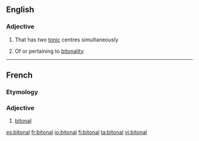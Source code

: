 ==English==

===Adjective===
{{en-adj|-}}

# {{label|en|music|of a musical instrument}} That has two [[tonic]] centres simultaneously
# {{label|en|music}} Of or pertaining to [[bitonality]]

----

==French==

===Etymology===
{{prefix|bi|tonal|lang=fr}}

===Adjective===
{{fr-adj|mp=bitonaux}}

# {{cx|music|lang=fr}} [[#English|bitonal]]

[[es:bitonal]]
[[fr:bitonal]]
[[io:bitonal]]
[[fi:bitonal]]
[[ta:bitonal]]
[[vi:bitonal]]